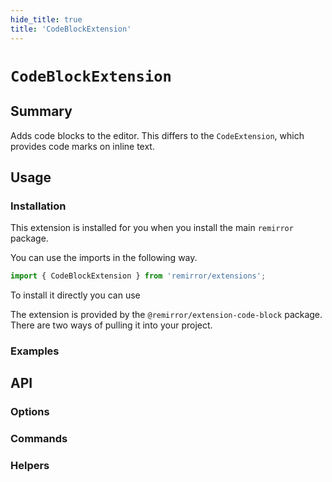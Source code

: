 ```yaml
---
hide_title: true
title: 'CodeBlockExtension'
---
```



# `CodeBlockExtension`

## Summary

Adds code blocks to the editor. This differs to the `CodeExtension`, which provides code marks on inline text.

## Usage

### Installation

This extension is installed for you when you install the main `remirror` package.

You can use the imports in the following way.

```ts
import { CodeBlockExtension } from 'remirror/extensions';
```

To install it directly you can use

The extension is provided by the `@remirror/extension-code-block` package. There are two ways of pulling it into your project.

### Examples

<Demo />

## API

### Options

### Commands

### Helpers
